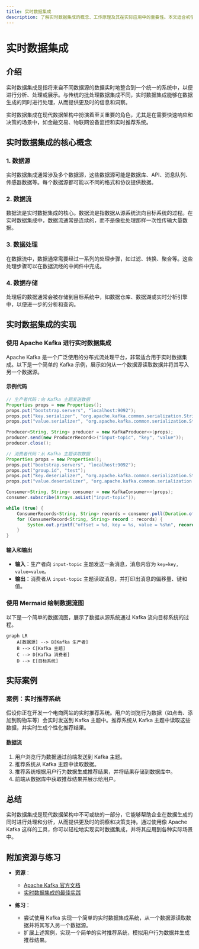 ```yaml
---
title: 实时数据集成
description: 了解实时数据集成的概念、工作原理及其在实际应用中的重要性。本文适合初学者，包含清晰的解释、代码示例和实际案例。
---
```


# 实时数据集成

## 介绍

实时数据集成是指将来自不同数据源的数据实时地整合到一个统一的系统中，以便进行分析、处理或展示。与传统的批处理数据集成不同，实时数据集成能够在数据生成的同时进行处理，从而提供更及时的信息和洞察。

实时数据集成在现代数据架构中扮演着至关重要的角色，尤其是在需要快速响应和决策的场景中，如金融交易、物联网设备监控和实时推荐系统。

## 实时数据集成的核心概念

### 1. 数据源
实时数据集成通常涉及多个数据源，这些数据源可能是数据库、API、消息队列、传感器数据等。每个数据源都可能以不同的格式和协议提供数据。

### 2. 数据流
数据流是实时数据集成的核心。数据流是指数据从源系统流向目标系统的过程。在实时数据集成中，数据流通常是连续的，而不是像批处理那样一次性传输大量数据。

### 3. 数据处理
在数据流中，数据通常需要经过一系列的处理步骤，如过滤、转换、聚合等。这些处理步骤可以在数据流经的中间件中完成。

### 4. 数据存储
处理后的数据通常会被存储到目标系统中，如数据仓库、数据湖或实时分析引擎中，以便进一步的分析和查询。

## 实时数据集成的实现

### 使用 Apache Kafka 进行实时数据集成

Apache Kafka 是一个广泛使用的分布式流处理平台，非常适合用于实时数据集成。以下是一个简单的 Kafka 示例，展示如何从一个数据源读取数据并将其写入另一个数据源。

#### 示例代码

```java
// 生产者代码：向 Kafka 主题发送数据
Properties props = new Properties();
props.put("bootstrap.servers", "localhost:9092");
props.put("key.serializer", "org.apache.kafka.common.serialization.StringSerializer");
props.put("value.serializer", "org.apache.kafka.common.serialization.StringSerializer");

Producer<String, String> producer = new KafkaProducer<>(props);
producer.send(new ProducerRecord<>("input-topic", "key", "value"));
producer.close();

// 消费者代码：从 Kafka 主题读取数据
Properties props = new Properties();
props.put("bootstrap.servers", "localhost:9092");
props.put("group.id", "test");
props.put("key.deserializer", "org.apache.kafka.common.serialization.StringDeserializer");
props.put("value.deserializer", "org.apache.kafka.common.serialization.StringDeserializer");

Consumer<String, String> consumer = new KafkaConsumer<>(props);
consumer.subscribe(Arrays.asList("input-topic"));

while (true) {
    ConsumerRecords<String, String> records = consumer.poll(Duration.ofMillis(100));
    for (ConsumerRecord<String, String> record : records) {
        System.out.printf("offset = %d, key = %s, value = %s%n", record.offset(), record.key(), record.value());
    }
}
```

#### 输入和输出
- **输入**：生产者向 `input-topic` 主题发送一条消息，消息内容为 `key=key, value=value`。
- **输出**：消费者从 `input-topic` 主题读取消息，并打印出消息的偏移量、键和值。

### 使用 Mermaid 绘制数据流图

以下是一个简单的数据流图，展示了数据从源系统通过 Kafka 流向目标系统的过程。

```mermaid
graph LR
    A[数据源] --> B[Kafka 生产者]
    B --> C[Kafka 主题]
    C --> D[Kafka 消费者]
    D --> E[目标系统]
```

## 实际案例

### 案例：实时推荐系统

假设你正在开发一个电商网站的实时推荐系统。用户的浏览行为数据（如点击、添加到购物车等）会实时发送到 Kafka 主题中。推荐系统从 Kafka 主题中读取这些数据，并实时生成个性化推荐结果。

#### 数据流
1. 用户浏览行为数据通过前端发送到 Kafka 主题。
2. 推荐系统从 Kafka 主题中读取数据。
3. 推荐系统根据用户行为数据生成推荐结果，并将结果存储到数据库中。
4. 前端从数据库中获取推荐结果并展示给用户。

## 总结

实时数据集成是现代数据架构中不可或缺的一部分，它能够帮助企业在数据生成的同时进行处理和分析，从而提供更及时的洞察和决策支持。通过使用像 Apache Kafka 这样的工具，你可以轻松地实现实时数据集成，并将其应用到各种实际场景中。

## 附加资源与练习

- **资源**：
  - [Apache Kafka 官方文档](https://kafka.apache.org/documentation/)
  - [实时数据集成的最佳实践](https://www.confluent.io/blog/real-time-data-integration-best-practices/)

- **练习**：
  - 尝试使用 Kafka 实现一个简单的实时数据集成系统，从一个数据源读取数据并将其写入另一个数据源。
  - 扩展上述案例，实现一个简单的实时推荐系统，模拟用户行为数据并生成推荐结果。
